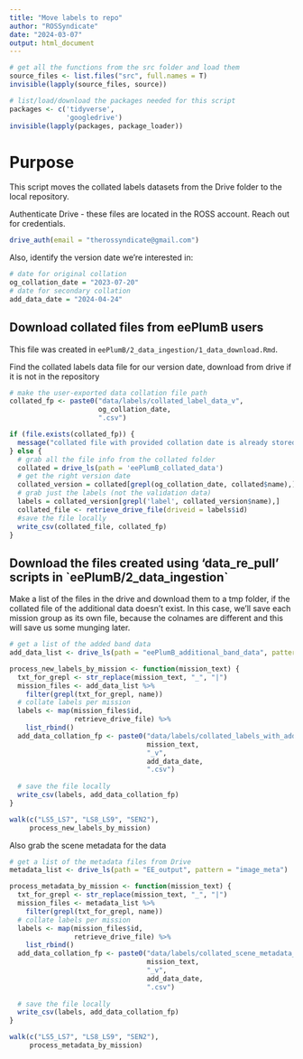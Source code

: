 ```yaml
---
title: "Move labels to repo"
author: "ROSSyndicate"
date: "2024-03-07"
output: html_document
---
```


```r
# get all the functions from the src folder and load them
source_files <- list.files("src", full.names = T)
invisible(lapply(source_files, source))

# list/load/download the packages needed for this script
packages <- c('tidyverse',
              'googledrive')
invisible(lapply(packages, package_loader))
```

# Purpose

This script moves the collated labels datasets from the Drive folder to the local repository.

Authenticate Drive - these files are located in the ROSS account. Reach out for credentials.

```r
drive_auth(email = "therossyndicate@gmail.com")
```

Also, identify the version date we're interested in:

```r
# date for original collation
og_collation_date = "2023-07-20"
# date for secondary collation
add_data_date = "2024-04-24"
```

## Download collated files from eePlumB users

This file was created in `eePlumB/2_data_ingestion/1_data_download.Rmd`.

Find the collated labels data file for our version date, download from drive if
it is not in the repository

```r
# make the user-exported data collation file path
collated_fp <- paste0("data/labels/collated_label_data_v",
                      og_collation_date,
                      ".csv")

if (file.exists(collated_fp)) {
  message("collated file with provided collation date is already stored locally")
} else {
  # grab all the file info from the collated folder
  collated = drive_ls(path = 'eePlumB_collated_data')
  # get the right version date
  collated_version = collated[grepl(og_collation_date, collated$name),]
  # grab just the labels (not the validation data)
  labels = collated_version[grepl('label', collated_version$name),]
  collated_file <- retrieve_drive_file(driveid = labels$id)
  #save the file locally
  write_csv(collated_file, collated_fp)
}

```

## Download the files created using 'data_re_pull' scripts in \`eePlumB/2_data_ingestion\`

Make a list of the files in the drive and download them to a tmp folder, if the collated
file of the additional data doesn't exist. In this case, we'll save each mission group
as its own file, because the colnames are different and this will save us some
munging later.

```r
# get a list of the added band data
add_data_list <- drive_ls(path = "eePlumB_additional_band_data", pattern = "_v2024-04-24.csv")

process_new_labels_by_mission <- function(mission_text) {
  txt_for_grepl <- str_replace(mission_text, "_", "|")
  mission_files <- add_data_list %>% 
    filter(grepl(txt_for_grepl, name))
  # collate labels per mission
  labels <- map(mission_files$id,
                retrieve_drive_file) %>% 
    list_rbind()
  add_data_collation_fp <- paste0("data/labels/collated_labels_with_additional_data_",
                                  mission_text,
                                  "_v",
                                  add_data_date,
                                  ".csv")
  
  # save the file locally
  write_csv(labels, add_data_collation_fp)
}

walk(c("LS5_LS7", "LS8_LS9", "SEN2"),
     process_new_labels_by_mission)
```

Also grab the scene metadata for the data

```r
# get a list of the metadata files from Drive
metadata_list <- drive_ls(path = "EE_output", pattern = "image_meta")

process_metadata_by_mission <- function(mission_text) {
  txt_for_grepl <- str_replace(mission_text, "_", "|")
  mission_files <- metadata_list %>% 
    filter(grepl(txt_for_grepl, name))
  # collate labels per mission
  labels <- map(mission_files$id,
                retrieve_drive_file) %>% 
    list_rbind()
  add_data_collation_fp <- paste0("data/labels/collated_scene_metadata_",
                                  mission_text,
                                  "_v",
                                  add_data_date,
                                  ".csv")
  
  # save the file locally
  write_csv(labels, add_data_collation_fp)
}

walk(c("LS5_LS7", "LS8_LS9", "SEN2"),
     process_metadata_by_mission)
```


